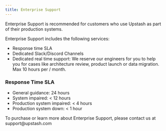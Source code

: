 ```yaml
---
title: Enterprise Support
---
```


Enterprise Support is recommended for customers who use Upstash as part of
their production systems.

Enterprise Support includes the following services:

- Response time SLA
- Dedicated Slack/Discord Channels
- Dedicated real time support: We reserve our engineers for you to help you for
  cases like architecture review, product launch or data migration. Max 10 hours
  per / month.

### Response Time SLA

- General guidance: 24 hours
- System impaired: < 12 hours
- Production system impaired: < 4 hours
- Production system down: < 1 hour


<Info>
  To purchase or learn more about Enterprise Support, please contact us at
  support@upstash.com
</Info>
